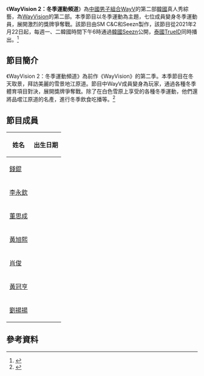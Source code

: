 {{電視節目信息框
| 名稱 = WayVision 2: 冬季运动频道
| 英文名稱 =  
| 圖片 = 《WayVision_2》官方海报.jpg
| 尺寸 = 
| 圖說 = 
| 別名 =
| 類型 = 真人秀
| 格式 = 綜藝
| 總導演 =  
| 主演 = [[WayV|WayV]]
| 國家 = {{KOR}}
| 語言 =
| 字幕 =  
| 集數 = 
| 每集長度 = 
| 主題曲 =
| 作曲 =
| 作詞 =
| 演唱 =
| 製作年份 = 2021年
| 出品人 =  
| 總監製 =  
| 監製 =
| 外景 = {{KOR}}[[江原道|江原道]] 
| 機位 = 多機位
| 製作公司 = [[SM_C&C|SM C&C]]、Seezn
| 電視網 = Seezn、TrueID
| 圖像製式 = [[標準畫質電視|SDTV]] [[576i|576i]]<br />[[高清晰度電視|HDTV]] [[1080i|1080i]]
| 聲音制式 = [[立體聲|立體聲]]
| 開始 = {{start date|2021|2|22}}
| 結束 = {{end date|2021|3|}}
| 播出時間 = 每週一週二 下午6時
| imdb_id = 14037710
| 相關劇集 = 《[[WayVision|WayVision]]》
}}
《'''WayVision 2：冬季運動頻道'''》為[[中國|中國]][[男子組合|男子組合]][[WayV|WayV]]的第二部[[韓國|韓國]]真人秀綜藝，為[[WayVision|WayVision]]的第二部。本季節目以冬季運動為主題，七位成員變身冬季運動員，展開激烈的獎牌爭奪戰。該節目由SM C&C和Seezn製作，該節目從2021年2月22日起，每週一、二韓國時間下午6時通過[[韓國|韓國]]Seezn公開，[[泰國|泰國]]TrueID同時播出。<ref>{{cite news|title='WayVision' 시즌2, 7인 7색 매력과 찐 우정 예고|url=https://entertain.naver.com/now/read?oid=468&aid=0000744078|accessdate=2021-03-06|work=naver|date=2021-02-18|language=ko|archive-date=2021-02-18|archive-url=https://web.archive.org/web/20210218013940/https://entertain.naver.com/now/read?oid=468&aid=0000744078}}</ref >
==節目簡介==
《WayVision 2：冬季運動頻道》為前作《WayVision》的第​​二季。本季節目在冬天取景，拜訪美麗的雪景地江原道。節目中WayV成員變身為玩家，通過各種冬季體育項目對決，展開獎牌爭奪戰。除了在白色雪原上享受的各種冬季運動，他們還將品嚐江原道的名產，進行冬季飲食吃播等。<ref>{{cite news|title=KT 시즌, 리얼리티 예능 '웨이비전' 시즌2 공개|url=http://biz.newdaily.co.kr/site/data/html/2021/02/09/2021020900049.html|accessdate=2021-03-06|work=newdaily|date=2021-02-09|language=ko|archive-date=2021-02-16|archive-url=https://web.archive.org/web/20210216235355/http://biz.newdaily.co.kr/site/data/html/2021/02/09/2021020900049.html}}</ref>
==節目成員==
{| class=wikitable style="text-align:center"
! 姓名
! 出生日期
|-
| [[錢錕|錢錕]] || {{Birth date and age|1996|1|1}}
|-
| [[Ten_(歌手)|李永欽]] || {{Birth date and age|1996|2|27}} 
|-
| [[董思成|董思成]] || {{Birth date and age|1997|10|28}}
|-
| [[黃旭熙|黃旭熙]] || {{Birth date and age|1999|1|25}} 
|-
| [[肖德俊|肖俊]] || {{Birth date and age|1999|8|8}}
|-
| [[黃冠亨|黃冠亨]] || {{Birth date and age|1999|9|28}}
|-
| [[劉揚揚|劉揚揚]] || {{Birth date and age|2000|10|10}} 
|}
== 參考資料 ==
{{reflist}}
{{NCT}}